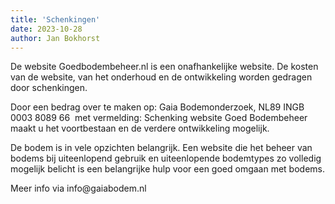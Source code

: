 ```yaml
---
title: 'Schenkingen'
date: 2023-10-28
author: Jan Bokhorst
---
```



De website Goedbodembeheer.nl is een onafhankelijke website. De kosten van de website, van het onderhoud en de ontwikkeling worden gedragen door schenkingen.


Door een bedrag over te maken op: Gaia Bodemonderzoek,
NL89 INGB 0003 8089 66  met vermelding:
Schenking website Goed Bodembeheer maakt u het voortbestaan en de verdere ontwikkeling mogelijk.


De bodem is in vele opzichten belangrijk. Een website die het beheer van bodems bij uiteenlopend gebruik en uiteenlopende bodemtypes zo volledig mogelijk belicht is een belangrijke hulp voor een goed omgaan met bodems.

Meer info via info@gaiabodem.nl  




